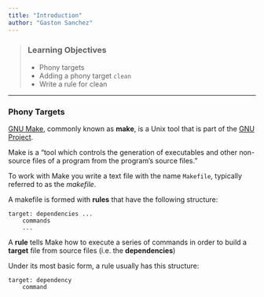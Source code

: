 ```yaml
---
title: "Introduction"
author: "Gaston Sanchez"
---
```


> ### Learning Objectives
>
> * Phony targets
> * Adding a phony target `clean`
> * Write a rule for clean

-----


### Phony Targets

[GNU Make](https://www.gnu.org/software/make/), commonly known as __make__,
is a Unix tool that is part of the [GNU Project](https://www.gnu.org/software/).

Make is a "tool which controls the generation of executables and other 
non-source files of a program from the program's source files."

To work with Make you write a text file with the name `Makefile`, 
typically referred to as the _makefile_.

A makefile is formed with __rules__ that have the following structure:
```make
target: dependencies ...
	commands
	...
```

A __rule__ tells Make how to execute a series of commands in order to build
a __target__ file from source files (i.e. the __dependencies__)

Under its most basic form, a rule usually has this structure:
```make
target: dependency
	command
```
